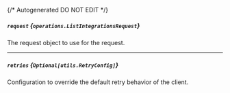 {/* Autogenerated DO NOT EDIT  */}

##### `request` *{`operations.ListIntegrationsRequest`}*
The request object to use for the request.
<Collapsible openLabel={Labels.showProperties} closeLabel={Labels.hideProperties}>
    <ListIntegrationsRequest/>
</Collapsible>

---
##### `retries` *{`Optional[utils.RetryConfig]`}*
Configuration to override the default retry behavior of the client.
<Collapsible openLabel={Labels.showProperties} closeLabel={Labels.hideProperties}>
    <Retryconfig/>
</Collapsible>



